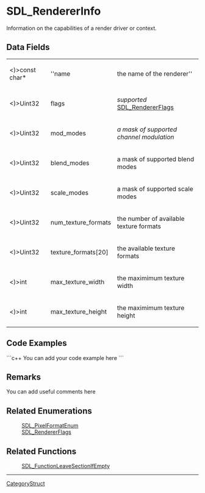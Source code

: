 <!-- pragma section-numbers off -->
<!-- pragma disable-camelcase -->

= SDL_RendererInfo =
Information on the capabilities of a render driver or context.


== Data Fields ==
{|
|<)>const char*
|''name
|the name of the renderer''
|-
|<)>Uint32
|flags
|''supported'' [[SDL_RendererFlags]]
|-
|<)>Uint32
|mod_modes
|''a mask of supported channel modulation''
|-
|<)>Uint32
|blend_modes
|a mask of supported blend modes
|-
|<)>Uint32
|scale_modes
|a mask of supported scale modes
|-
|<)>Uint32
|num_texture_formats
|the number of available texture formats
|-
|<)>Uint32
|texture_formats[20]
|the available texture formats
|-
|<)>int
|max_texture_width
|the maximimum texture width
|-
|<)>int
|max_texture_height
|the maximimum texture height
|}

<!-- Use the following markup to display values on a related function page: <<Include(SDL_RendererInfo, , , from="== Data Fields ==", to="== Code Examples ==")>> -->

== Code Examples ==
```c++
You can add your code example here
```

== Remarks ==
You can add useful comments here

== Related Enumerations ==
:[[SDL_PixelFormatEnum]]
:[[SDL_RendererFlags]]

== Related Functions ==
:[[SDL_FunctionLeaveSectionIfEmpty]]

----
[[CategoryStruct]]
